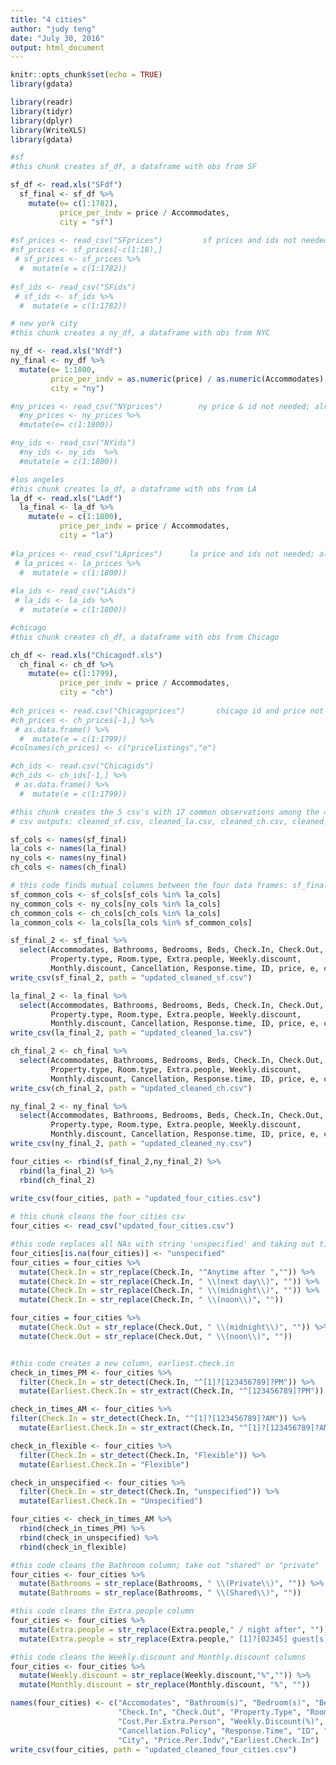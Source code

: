 ```yaml
---
title: "4 cities"
author: "judy teng"
date: "July 30, 2016"
output: html_document
---
```


```r
knitr::opts_chunk$set(echo = TRUE)
library(gdata)
```

```r
library(readr)
library(tidyr)
library(dplyr)
library(WriteXLS)
library(gdata)
```


```r
#sf 
#this chunk creates sf_df, a dataframe with obs from SF

sf_df <- read.xls("SFdf")
  sf_final <- sf_df %>%
    mutate(e= c(1:1782),
           price_per_indv = price / Accommodates,
           city = "sf") 
  
#sf_prices <- read_csv("SFprices")         sf prices and ids not needed; already in sf_df
#sf_prices <- sf_prices[-c(1:18),]
 # sf_prices <- sf_prices %>%
  #  mutate(e = c(1:1782))
  
#sf_ids <- read_csv("SFids")
 # sf_ids <- sf_ids %>%
  #  mutate(e = c(1:1782))
```



```r
# new york city
#this chunk creates a ny_df, a dataframe with obs from NYC

ny_df <- read.xls("NYdf")
ny_final <- ny_df %>%
  mutate(e= 1:1800,
         price_per_indv = as.numeric(price) / as.numeric(Accommodates),
         city = "ny")

#ny_prices <- read_csv("NYprices")        ny price & id not needed; alreading in ny_df
  #ny_prices <- ny_prices %>%
  #mutate(e= c(1:1800))

#ny_ids <- read_csv("NYids") 
  #ny_ids <- ny_ids  %>%
  #mutate(e = c(1:1800))
```


```r
#los angeles 
#this chunk creates la_df, a dataframe with obs from LA
la_df <- read.xls("LAdf")
  la_final <- la_df %>%
    mutate(e = c(1:1800),
           price_per_indv = price / Accommodates,
           city = "la")
  
#la_prices <- read_csv("LAprices")      la price and ids not needed; already in la_df
 # la_prices <- la_prices %>%
  #  mutate(e = c(1:1800))
  
#la_ids <- read_csv("LAids")
 # la_ids <- la_ids %>%
  #  mutate(e = c(1:1800))
```


```r
#chicago
#this chunk creates ch_df, a dataframe with obs from Chicago

ch_df <- read.xls("Chicagodf.xls")
  ch_final <- ch_df %>%
    mutate(e= c(1:1799),
           price_per_indv = price / Accommodates,
           city = "ch")
  
#ch_prices <- read.csv("Chicagoprices")       chicago id and price not needed, already in ch_df
#ch_prices <- ch_prices[-1,] %>%
 # as.data.frame() %>%
  #  mutate(e = c(1:1799))
#colnames(ch_prices) <- c("pricelistings","e")

#ch_ids <- read.csv("Chicagids")       
#ch_ids <- ch_ids[-1,] %>%
 # as.data.frame() %>%
  #  mutate(e = c(1:1799))
```


```r
#this chunk creates the 5 csv's with 17 common observations among the 4 cities
# csv outputs: cleaned_sf.csv, cleaned_la.csv, cleaned_ch.csv, cleaned_ny.csn, four_cities.csv

sf_cols <- names(sf_final)
la_cols <- names(la_final)
ny_cols <- names(ny_final)
ch_cols <- names(ch_final)

# this code finds mutual columns between the four data frames: sf_final, la_final, ch_final, ny_final
sf_common_cols <- sf_cols[sf_cols %in% la_cols]
ny_common_cols <- ny_cols[ny_cols %in% la_cols]
ch_common_cols <- ch_cols[ch_cols %in% la_cols]
la_common_cols <- la_cols[la_cols %in% sf_common_cols]

sf_final_2 <- sf_final %>%
  select(Accommodates, Bathrooms, Bedrooms, Beds, Check.In, Check.Out, 
         Property.type, Room.type, Extra.people, Weekly.discount, 
         Monthly.discount, Cancellation, Response.time, ID, price, e, city, price_per_indv)
write_csv(sf_final_2, path = "updated_cleaned_sf.csv")

la_final_2 <- la_final %>%
  select(Accommodates, Bathrooms, Bedrooms, Beds, Check.In, Check.Out, 
         Property.type, Room.type, Extra.people, Weekly.discount, 
         Monthly.discount, Cancellation, Response.time, ID, price, e, city, price_per_indv)
write_csv(la_final_2, path = "updated_cleaned_la.csv")

ch_final_2 <- ch_final %>%
  select(Accommodates, Bathrooms, Bedrooms, Beds, Check.In, Check.Out, 
         Property.type, Room.type, Extra.people, Weekly.discount, 
         Monthly.discount, Cancellation, Response.time, ID, price, e, city, price_per_indv)
write_csv(ch_final_2, path = "updated_cleaned_ch.csv")

ny_final_2 <- ny_final %>%
  select(Accommodates, Bathrooms, Bedrooms, Beds, Check.In, Check.Out, 
         Property.type, Room.type, Extra.people, Weekly.discount, 
         Monthly.discount, Cancellation, Response.time, ID, price, e, city, price_per_indv)
write_csv(ny_final_2, path = "updated_cleaned_ny.csv")

four_cities <- rbind(sf_final_2,ny_final_2) %>%
  rbind(la_final_2) %>%
  rbind(ch_final_2)
  
write_csv(four_cities, path = "updated_four_cities.csv")  
```


```r
# this chunk cleans the four_cities csv
four_cities <- read_csv("updated_four_cities.csv")

#this code replaces all NAs with string 'unspecified' and taking out time specifications in Check.In column
four_cities[is.na(four_cities)] <- "unspecified"
four_cities = four_cities %>%
  mutate(Check.In = str_replace(Check.In, "^Anytime after ","")) %>%
  mutate(Check.In = str_replace(Check.In, " \\(next day\\)", "")) %>%
  mutate(Check.In = str_replace(Check.In, " \\(midnight\\)", "")) %>%
  mutate(Check.In = str_replace(Check.In, " \\(noon\\)", ""))

four_cities = four_cities %>%
  mutate(Check.Out = str_replace(Check.Out, " \\(midnight\\)", "")) %>%
  mutate(Check.Out = str_replace(Check.Out, " \\(noon\\)", ""))


#this code creates a new column, earliest.check.in
check_in_times_PM <- four_cities %>%
  filter(Check.In = str_detect(Check.In, "^[1]?[123456789]?PM")) %>%
  mutate(Earliest.Check.In = str_extract(Check.In, "^[123456789]?PM"))

check_in_times_AM <- four_cities %>%
filter(Check.In = str_detect(Check.In, "^[1]?[123456789]?AM")) %>%
  mutate(Earliest.Check.In = str_extract(Check.In, "^[1]?[123456789]?AM"))

check_in_flexible <- four_cities %>%
  filter(Check.In = str_detect(Check.In, "Flexible")) %>%
  mutate(Earliest.Check.In = "Flexible")

check_in_unspecified <- four_cities %>%
  filter(Check.In = str_detect(Check.In, "unspecified")) %>%
  mutate(Earliest.Check.In = "Unspecified")

four_cities <- check_in_times_AM %>%
  rbind(check_in_times_PM) %>%
  rbind(check_in_unspecified) %>%
  rbind(check_in_flexible)

#this code cleans the Bathroom column; take out "shared" or "private"
four_cities <- four_cities %>%
  mutate(Bathrooms = str_replace(Bathrooms, " \\(Private\\)", "")) %>%
  mutate(Bathrooms = str_replace(Bathrooms, " \\(Shared\\)", ""))

#this code cleans the Extra.people column
four_cities <- four_cities %>%
  mutate(Extra.people = str_replace(Extra.people," / night after", "")) %>%
  mutate(Extra.people = str_replace(Extra.people," [1]?[02345] guest[s]?", "")) 

#this code cleans the Weekly.discount and Monthly.discount columns
four_cities <- four_cities %>%
  mutate(Weekly.discount = str_replace(Weekly.discount,"%","")) %>%
  mutate(Monthly.discount = str_replace(Monthly.discount, "%", ""))

names(four_cities) <- c("Accomodates", "Bathroom(s)", "Bedroom(s)", "Bed(s)", 
                        "Check.In", "Check.Out", "Property.Type", "Room.Type",
                        "Cost.Per.Extra.Person", "Weekly.Discount(%)", "Monthly.Discount(%)",
                        "Cancellation.Policy", "Response.Time", "ID", "Price", "e", 
                        "City", "Price.Per.Indv","Earliest.Check.In")
write_csv(four_cities, path = "updated_cleaned_four_cities.csv")

```

